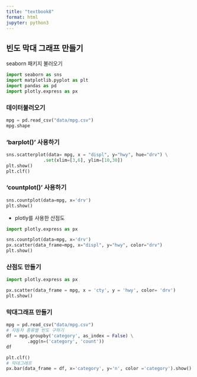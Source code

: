 ```yaml
---
title: "textbook8"
format: html
jupyter: python3
---
```


## 빈도 막대 그래프 만들기
seaborn 패키지 불러오기
```python
import seaborn as sns
import matplotlib.pyplot as plt
import pandas as pd
import plotly.express as px
```

### 데이터불러오기
```python
mpg = pd.read_csv("data/mpg.csv")
mpg.shape
```

### 'barplot()' 사용하기
```python
sns.scatterplot(data= mpg, x = "displ", y="hwy", hue="drv") \
              .set(xlim=[3,6], ylim=[10,30])
plt.show()
plt.clf()
```

### 'countplot()' 사용하기
```python
sns.countplot(data=mpg, x='drv')
plt.show()
```


* plotly를 사용한 산점도
```python
import plotly.express as px

sns.countplot(data=mpg, x='drv')
px.scatter(data_frame=mpg, x="displ", y="hwy", color="drv")
plt.show()
```

### 산점도 만들기
```python
import plotly.express as px

px.scatter(data_frame = mpg, x = 'cty', y = 'hwy', color= 'drv')
plt.show()
```

### 막대그래프 만들기
```python
mpg = pd.read_csv("data/mpg.csv")
# 자동차 종류별 빈도 구하기
df = mpg.groupby('category', as_index = False) \
        .agg(n=('category', 'count'))
df
```
```python
plt.clf()
# 막대그래프
px.bar(data_frame = df, x='category', y='n', color ='category').show()
```
